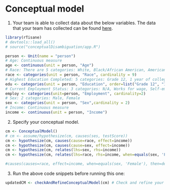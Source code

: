 # Conceptual model

1. Your team is able to collect data about the below variables. The data that your team has collected can be found [here](https://homes.cs.washington.edu/~emjun/income_final.csv).
```r
library(rTisane)
# devtools::load_all()
# source("conceptualDisambiguation/app.R")

person <- Unit(name = "person")
# Age: Continuous measure
age <- continuous(unit = person, "Age")
# Race: There are 5 categories: White, Black/African American, American Indian or Alaska Native, Asian or Pacific Islander, Mixed Race
race <- categories(unit = person, "Race", cardinality = 9)
# Highest Education Completed: 5 categories: Grade 12, 1 year of college, 2 years of college, 4 years of college, 5+ years of colleges
edu <- categories(unit = person, "Education", order=list("Grade 12", "1 year of college", "2 years of college", "4 years of college", "5+ years of college"))
# Current Employment Status: 3 categories: N/A, Works for wage, Self-employed
employ <- categories(unit=person, "Employment", cardinality=2)
# Sex: 2 categories: Male, Female
sex <- categories(unit = person, "Sex",cardinality = 2)
# Income: Continuous measure
income <- continuous(unit = person, "Income")
```

2. Specify your conceptual model. 
```r
cm <- ConceptualModel()
# cm <- assume/hypothesize(cm, causes(ses, testScore))
cm <- hypothesize(cm, causes(cause=race, effect=income))
cm <- hypothesize(cm, causes(cause=sex, effect=income))
cm <- hypothesize(cm, relates(lhs=sex, rhs=income))
cm <- hypothesize(cm, relates(lhs=race, rhs=income, when=equals(sex, 'Female'), then=increases(income)))

#causes(causes=race, effect=income, when=equals(sex, 'Female'), then=decreases(income))


```


3. Run the above code snippets before running this one:
```r
updatedCM <- checkAndRefineConceptualModel(cm) # Check and refine your conceptual model
```
